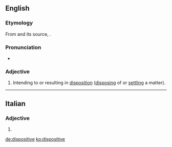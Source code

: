 ==English==

===Etymology===
From {{etyl|frm|en}} {{term|dispositif|lang=frm}} and its source, {{etyl|la|en}} {{term|dispositus|lang=la}}.

===Pronunciation===
* {{a|UK}} {{IPA|/dɪˈspɒzɪtɪv/}}

===Adjective===
{{en-adj}}

# Intending to or resulting in [[disposition]] ([[disposing]] of or [[settling]] a matter).

----

==Italian==

===Adjective===
{{head|it|adjective form|g=f}}

# {{feminine plural of|dispositivo|lang=it}}

[[de:dispositive]]
[[ko:dispositive]]